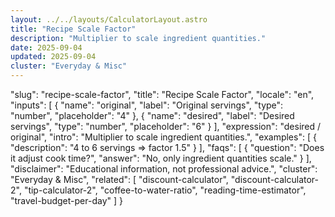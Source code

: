 ```yaml
---
layout: ../../layouts/CalculatorLayout.astro
title: "Recipe Scale Factor"
description: "Multiplier to scale ingredient quantities."
date: 2025-09-04
updated: 2025-09-04
cluster: "Everyday & Misc"
---
```


  "slug": "recipe-scale-factor",
  "title": "Recipe Scale Factor",
  "locale": "en",
  "inputs": [
    {
      "name": "original",
      "label": "Original servings",
      "type": "number",
      "placeholder": "4"
    },
    {
      "name": "desired",
      "label": "Desired servings",
      "type": "number",
      "placeholder": "6"
    }
  ],
  "expression": "desired / original",
  "intro": "Multiplier to scale ingredient quantities.",
  "examples": [
    {
      "description": "4 to 6 servings ⇒ factor 1.5"
    }
  ],
  "faqs": [
    {
      "question": "Does it adjust cook time?",
      "answer": "No, only ingredient quantities scale."
    }
  ],
  "disclaimer": "Educational information, not professional advice.",
  "cluster": "Everyday & Misc",
  "related": [
    "discount-calculator",
    "discount-calculator-2",
    "tip-calculator-2",
    "coffee-to-water-ratio",
    "reading-time-estimator",
    "travel-budget-per-day"
  ]
}

<Calculator schema={schema} />
